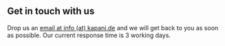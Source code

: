 ## Get in touch with us

Drop us an [email at info (at) kapani.de](mailto:info@kapani.de) and we will get back to you as soon as possible. Our current response time is 3 working days.
